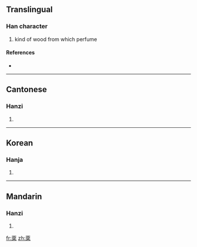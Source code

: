 ==Translingual==

===Han character===
{{Han char|rn=75|rad=木|as=08|sn=12|four=4490<sub>4</sub>|canj=廿金尸木 (TCSD)}}

# kind of wood from which perfume

====References====
* {{Han ref|kx=0535.060|dkj=14994|dj=0923.010|hdz=21225.060|uh=68FB|ud=26875|bh=B4D9|bd=46297}}

----

==Cantonese==

===Hanzi===
{{yue-hanzi|jyut=|y=fan1}}

# {{defn|Cantonese}}

----

==Korean==

===Hanja===
{{ko-hanja|hangeul=분|eumhun=|rv=bun|mr=pun|y=pun}}

# {{defn|Korean}}

----

==Mandarin==

===Hanzi===
{{cmn-hanzi|pin=[[fēn]] ([[fen1]]), [[fén]] ([[fen2]])|wg=fen<sup>1</sup>, fen<sup>2</sup>}}

# {{defn|Mandarin}}

[[fr:棻]]
[[zh:棻]]